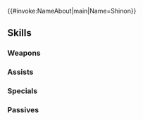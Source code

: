 {{#invoke:NameAbout|main|Name=Shinon}}{{HeroPage Tabs}}
{{Hero Infobox
|Name=Shinon
|Title=Scathing Archer
|WeaponType=Colorless Bow
|MoveType=Infantry
|Origin=Fire Emblem: Path of Radiance
|Gender=Male
|actorEN=Brendan McKian
|actorJP=間島淳司
|artist=ワダサチコ
|randomStartTime=2020-10-18T07:00:00Z
|additionDate=September 18, 2020
|releaseDate=September 18, 2020
|poolDate=October 8, 2020
|poolRarities=5
|cv1=8
|cv2=100800
|TagID=シノン
|InternalID=567
|Properties=tiara,specRate_202308
|description=A sniper with the Greil Mercenaries. Has a sharp tongue and is a master of the bow, a fact that neither he nor his foes will deny. Appears in Fire Emblem: Path of Radiance.
}}
{{Stats Page
|Lv1HP=18|Lv1ATK=10|Lv1SPD=12|Lv1DEF=5|Lv1RES=5
|GRHP=50|GRATK=65|GRSPD=70|GRDEF=50|GRRES=45
}}
==Skills==
===Weapons===
{{Weapons Table
|weapon1=Iron Bow
|weapon1Default=1
|weapon1Unlock=1
|weapon2=Steel Bow
|weapon2Default=2
|weapon2Unlock=2
|weapon3=Silver Bow
|weapon3Default=4
|weapon3Unlock=3
|weapon4=Double Bow
|weapon4Default=5
|weapon4Unlock=5
}}
===Assists===
{{Assists Table}}
===Specials===
{{Specials Table
|special1=Night Sky
|special1Default=4
|special1Unlock=3
|special2=Glimmer
|special2Unlock=4
|special3=Deadeye
|special3Unlock=5
}}
===Passives===
{{Passives Table
|passiveA1=Atk/Def Solo 1
|passiveA2=Atk/Def Solo 2
|passiveA3=Atk/Def Solo 3
|passiveA4=Atk/Def Solo 4
|passiveA1Unlock=2
|passiveA2Unlock=3
|passiveA3Unlock=4
|passiveA4Unlock=5
|passiveB1=Lull Atk/Spd 1
|passiveB2=Lull Atk/Spd 2
|passiveB3=Lull Atk/Spd 3
|passiveB1Unlock=1
|passiveB2Unlock=2
|passiveB3Unlock=4
|passiveC1=Time's Pulse 1
|passiveC2=Time's Pulse 2
|passiveC3=Time's Pulse 3
|passiveC1Unlock=3
|passiveC2Unlock=4
|passiveC3Unlock=5
}}
{{Heroes Navbox}}